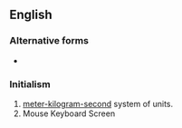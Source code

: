 {{also|MKS}}
==English==

===Alternative forms===
* {{l|en|MKS}}

===Initialism===
{{rfc-header|en|Initialism}}
{{head|en|initialism}}

# [[meter-kilogram-second]] system of units.
# Mouse Keyboard Screen
